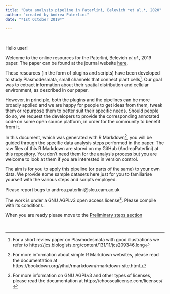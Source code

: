 ```yaml
---
title: "Data analysis pipeline in Paterlini, Belevich *et al.*, 2020"
author: "created by Andrea Paterlini"
date: "*1st October 2019*"

---
```


<br>

Hello user!

Welcome to the online resources for the Paterlini, Belevich *et al.*, 2019 paper. 
The paper can be found at the journal website [here](actual link).

These resources (in the form of plugins and scripts) have been developed to study Plasmodesmata, small channels that connect plant cells[^1]. Our goal was to extract information about their spatial distribution and cellular environment, as described in our paper.

However, in principle, both the plugins and the pipelines can be more broadly applied and we are happy for people to get ideas from them, tweak them or repurpose them to better suit their specific needs. Should people do so, we request the developers to provide the corresponding annotated code on some open source platform, in order for the community to benefit from it.

In this document, which was generated with R Markdown[^2], you will be guided through the specific data analysis steps performed in the paper. The raw files of this R Markdown are stored on my GitHub (AndreaPaterlini) at this [repository](actual link). You don't need them for the analysis process but you are welcome to look at them if you are interested in version control.

The aim is for you to apply this pipeline (or parts of the same) to your own data. We provide some sample datasets here just for you to familiarise yourself with the various steps and scripts employed. 

Please report bugs to andrea.paterlini@slcu.cam.ac.uk 

The work is under a GNU AGPLv3 open access license[^3]. Please compile with its conditions.

When you are ready please move to the [Preliminary steps section](preliminary.html)

<br>

[^1]: For a short review paper on Plasmodesmata with good illustrations we refer to 
https://jcs.biologists.org/content/131/11/jcs209346.long

[^2]: For more information about simple R Markdown websites, please read the documentation at 
https://bookdown.org/yihui/rmarkdown/rmarkdown-site.html.

[^3]: For more information on GNU AGPLv3 and other types of licenses, please read the documentation at 
https://choosealicense.com/licenses/
